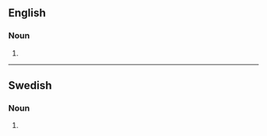 ==English==

===Noun===
{{head|en|noun form}}

# {{plural of|en|golfer}}

----

==Swedish==

===Noun===
{{head|sv|noun form}}

# {{sv-noun-form-indef-gen-pl|golf}}